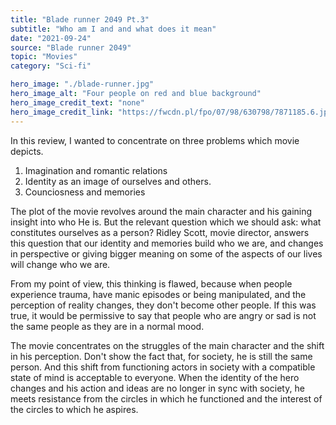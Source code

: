 ---
title: "Blade runner 2049 Pt.3"
subtitle: "Who am I and and what does it mean"
date: "2021-09-24"
source: "Blade runner 2049"
topic: "Movies"
category: "Sci-fi"

hero_image: "./blade-runner.jpg"
hero_image_alt: "Four people on red and blue background"
hero_image_credit_text: "none"
hero_image_credit_link: "https://fwcdn.pl/fpo/07/98/630798/7871185.6.jpg"
---

In this review, I wanted to concentrate on three problems which movie 
depicts. 
1. Imagination and romantic relations
2. Identity as an image of ourselves and others.
3. Counciosness and memories

The plot of the movie revolves around the main character and his gaining
insight into who He is. But the relevant question which we should ask:
what constitutes ourselves as a person? Ridley Scott, movie director,
answers this question that our identity and memories build who we are, and changes in perspective or giving bigger meaning on some
of the aspects of our lives will change who we are.

From my point of view, this thinking is flawed, because when people 
experience trauma, have manic episodes or being manipulated, and 
the perception of reality changes, they don't become other people. 
If this was true, it would be permissive to say that people who are 
angry or sad is not the same people as they are in a normal mood. 

The movie concentrates on the struggles of the main character and the shift
in his perception. Don't show the fact that, for society,
he is still the same person. And this shift from functioning
actors in society with a compatible state of mind is acceptable to everyone.
When the identity of the hero changes and his action and ideas are no longer in sync with society, he meets resistance from the circles in which he functioned and the interest of the circles to which he aspires. 